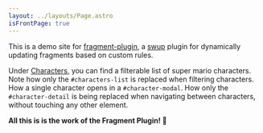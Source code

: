 ```yaml
---
layout: ../layouts/Page.astro
isFrontPage: true
---
```


This is a demo site for [fragment-plugin](https://github.com/swup/fragment-plugin), a [swup](https://github.com/swup/) plugin for dynamically updating fragments based on custom rules.


Under <a href="/characters/">Characters</a>, you can find a filterable list of super mario characters. Note how only the <code>#characters-list</code> is replaced when filtering characters. How a single character opens in a <code>#character-modal</code>. How only the <code>#character-detail</code> is being replaced when navigating between characters, without touching any other element.

**All this is is the work of the Fragment Plugin! 🧩**

